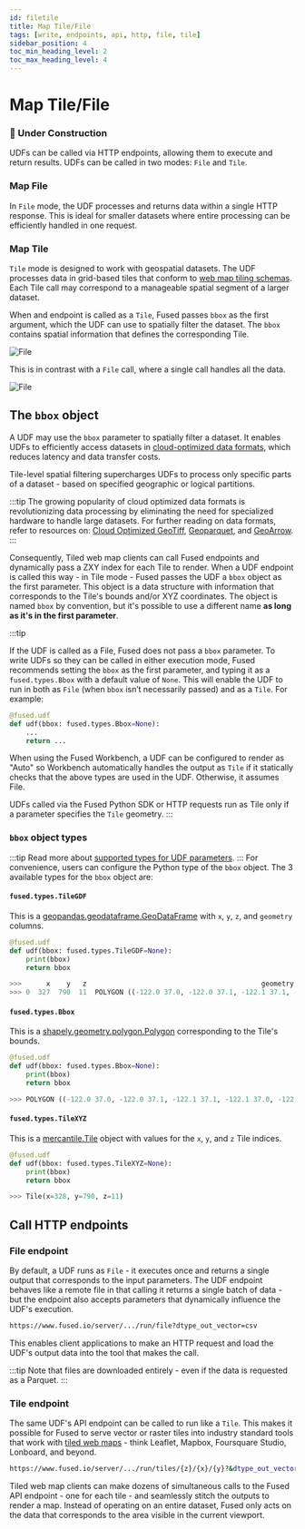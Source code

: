 ```yaml
---
id: filetile
title: Map Tile/File
tags: [write, endpoints, api, http, file, tile]
sidebar_position: 4
toc_min_heading_level: 2
toc_max_heading_level: 4
---
```




# Map Tile/File  


### <Tag color="#D1E550" fontColor="#141414" >🚧 Under Construction</Tag>


UDFs can be called via HTTP endpoints, allowing them to execute and return results. UDFs can be called in two modes: `File` and `Tile`.

### Map File

In `File` mode, the UDF processes and returns data within a single HTTP response. This is ideal for smaller datasets where entire processing can be efficiently handled in one request.

### Map Tile

`Tile` mode is designed to work with geospatial datasets. The UDF processes data in grid-based tiles that conform to [web map tiling schemas](https://wiki.openstreetmap.org/wiki/Slippy_map). Each Tile call may correspond to a manageable spatial segment of a larger dataset.

When and endpoint is called as a `Tile`, Fused passes `bbox` as the first argument, which the UDF can use to spatially filter the dataset. The `bbox` contains spatial information that defines the corresponding Tile. 



<div style={{textAlign: 'center'}}>
<img src={ImageTile} alt="File" style={{width: 600}} />
</div>

This is in contrast with a `File` call, where a single call handles all the data.


<div style={{textAlign: 'center'}}>
<img src={ImageFile} alt="File" style={{width: 600,}} />
</div>


## The `bbox` object

A UDF may use the `bbox` parameter to spatially filter a dataset. It enables UDFs to efficiently access datasets in [cloud-optimized data formats](https://guide.cloudnativegeo.org/), which reduces latency and data transfer costs. 

Tile-level spatial filtering supercharges UDFs to process only specific parts of a dataset - based on specified geographic or logical partitions.

:::tip
The growing popularity of cloud optimized data formats is revolutionizing data processing by eliminating the need for specialized hardware to handle large datasets. For further reading on data formats, refer to resources on: [Cloud Optimized GeoTiff](https://www.cogeo.org/), [Geoparquet](https://geoparquet.org/), and [GeoArrow](https://geoarrow.org/format.html).
:::

Consequently, Tiled web map clients can call Fused endpoints and dynamically pass a ZXY index for each Tile to render. When a UDF endpoint is called this way - in Tile mode - Fused passes the UDF a `bbox` object as the first parameter. This object is a data structure with information that corresponds to the Tile's bounds and/or XYZ coordinates. The object is named `bbox` by convention, but it's possible to use a different name __as long as it's in the first parameter__.

:::tip

If the UDF is called as a File, Fused does not pass a `bbox` parameter. To write UDFs so they can be called in either execution mode, Fused recommends setting the `bbox` as the first parameter, and typing it as a `fused.types.Bbox` with a default value of `None`. This will enable the UDF to run in both as `File` (when `bbox` isn’t necessarily passed) and as a `Tile`. For example:

```python
@fused.udf
def udf(bbox: fused.types.Bbox=None):
    ...
    return ...
```

When using the Fused Workbench, a UDF can be configured to render as "Auto" so Workbench automatically handles the output as `Tile` if it statically checks that the above types are used in the UDF. Otherwise, it assumes File.

UDFs called via the Fused Python SDK or HTTP requests run as Tile only if a parameter specifies the `Tile` geometry. 
:::

### `bbox` object types
:::tip
Read more about [supported types for UDF parameters](/python-sdk/#typing). 
:::
For convenience, users can configure the Python type of the `bbox` object. The 3 available types for the `bbox` object are:

#### `fused.types.TileGDF` 
This is a [geopandas.geodataframe.GeoDataFrame](https://geopandas.org/en/stable/docs/reference/api/geopandas.GeoDataFrame.html) with `x`, `y`, `z`, and `geometry` columns.

```python
@fused.udf
def udf(bbox: fused.types.TileGDF=None):
    print(bbox)
    return bbox

>>>      x    y   z                                           geometry
>>> 0  327  790  11  POLYGON ((-122.0 37.0, -122.0 37.1, -122.1 37.1, -122.1 37.0, -122.0 37.0))
```

#### `fused.types.Bbox` 
This is a [shapely.geometry.polygon.Polygon](https://shapely.readthedocs.io/en/stable/reference/shapely.Polygon.html) corresponding to the Tile's bounds.

```python
@fused.udf
def udf(bbox: fused.types.Bbox=None):
    print(bbox)
    return bbox

>>> POLYGON ((-122.0 37.0, -122.0 37.1, -122.1 37.1, -122.1 37.0, -122.0 37.0))
```


#### `fused.types.TileXYZ` 
This is a [mercantile.Tile](https://mercantile.readthedocs.io/en/stable/api/mercantile.html) object with values for the `x`, `y`, and `z` Tile indices.

```python
@fused.udf
def udf(bbox: fused.types.TileXYZ=None):
    print(bbox)
    return bbox

>>> Tile(x=328, y=790, z=11)
```







## Call HTTP endpoints
### File endpoint

By default, a UDF runs as `File` - it executes once and returns a single output that corresponds to the input parameters. The UDF endpoint behaves like a remote file in that calling it returns a single batch of data - but the endpoint also accepts parameters that dynamically influence the UDF's execution. 

```bash
https://www.fused.io/server/.../run/file?dtype_out_vector=csv
```

This enables client applications to make an HTTP request and load the UDF's output data into the tool that makes the call.

:::tip
Note that files are downloaded entirely - even if the data is requested as a Parquet.
:::

### Tile endpoint

The same UDF's API endpoint can be called to run like a `Tile`. This makes it possible for Fused to serve vector or raster tiles into industry standard tools that work with [tiled web maps](https://en.wikipedia.org/wiki/Tiled_web_map) - think Leaflet, Mapbox, Foursquare Studio, Lonboard, and beyond. 

```bash
https://www.fused.io/server/.../run/tiles/{z}/{x}/{y}?&dtype_out_vector=csv
```


Tiled web map clients can make dozens of simultaneous calls to the Fused API endpoint - one for each tile - and seamlessly stitch the outputs to render a map. Instead of operating on an entire dataset, Fused only acts on the data that corresponds to the area visible in the current viewport.


